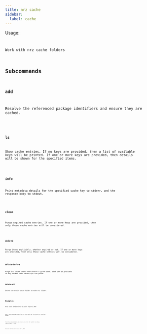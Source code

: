 ```yaml
---
title: nrz cache
sidebar:
  label: cache
---
```



Usage:

<Code
  code="$ nrz cache <command> [flags]"
  title="Terminal"
  lang="bash"
/>

Work with nrz cache folders

## Subcommands

### add

Resolve the referenced package identifiers and ensure they are cached.

<Code
  code="$ nrz cache add <package-spec> [<package-spec>...]"
  title="Terminal"
  lang="bash"
/>

### ls

Show cache entries. If no keys are provided, then a list of available
keys will be printed. If one or more keys are provided, then details
will be shown for the specified items.

<Code code="$ nrz cache ls [<key>...]" title="Terminal" lang="bash" />

### info

Print metadata details for the specified cache key to stderr, and the
response body to stdout.

<Code code="$ nrz cache info <key>" title="Terminal" lang="bash" />

### clean

Purge expired cache entries. If one or more keys are provided, then
only those cache entries will be considered.

<Code
  code="$ nrz cache clean [<key>...]"
  title="Terminal"
  lang="bash"
/>

### delete

Purge items explicitly, whether expired or not. If one or more keys
are provided, then only those cache entries will be considered.

<Code
  code="$ nrz cache delete <key> [<key>...]"
  title="Terminal"
  lang="bash"
/>

### delete-before

Purge all cache items from before a given date. Date can be provided
in any format that JavaScript can parse.

<Code
  code="$ nrz cache delete-before <date>"
  title="Terminal"
  lang="bash"
/>

### delete-all

Delete the entire cache folder to make nrz slower.

<Code code="$ nrz cache delete-all" title="Terminal" lang="bash" />

## Examples

Show cache metadata for a given registry URL:

<Code
  code="$ nrz cache ls https://registry.npmjs.org/typescript"
  title="Terminal"
  lang="bash"
/>

Add a given package specifier to the cache by fetching its resolved
value:

<Code
  code="$ nrz cache add eslint@latest"
  title="Terminal"
  lang="bash"
/>

Print the cache metadata to stderr, and write the tarball on stdout,
redirecting to a file:

<Code
  code="$ nrz cache info https://registry.npmjs.org/eslint/-/eslint-9.25.1.tgz > eslint.tgz"
  title="Terminal"
  lang="bash"
/>

Delete all entries created before Jan 1, 2025:

<Code
  code="$ nrz cache delete-before 2025-01-01"
  title="Terminal"
  lang="bash"
/>
